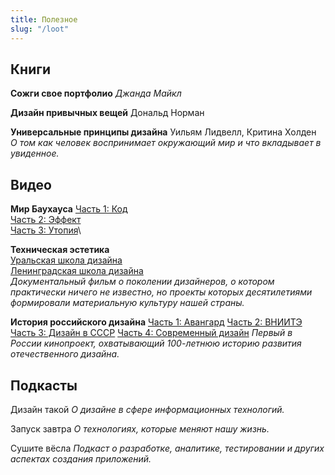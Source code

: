 ```yaml
---
title: Полезное
slug: "/loot"
---
```


## Книги
**Сожги свое портфолио**
*Джанда Майкл*

**Дизайн привычных вещей**
Дональд Норман

**Универсальные принципы дизайна**
Уильям Лидвелл, Критина Холден
*О том как человек воспринимает окружающий мир и что вкладывает в увиденное.*

## Видео
**Мир Баухауса**
[Часть 1: Код](https://www.youtube.com/watch?v=7QctuOv2Xxk)\
[Часть 2: Эффект](https://www.youtube.com/watch?v=WbQpvHWB67U)\
[Часть 3: Утопия](https://www.youtube.com/watch?v=ybCfiMgN8io)\


**Техническая эстетика**\
[Уральская школа дизайна](https://www.youtube.com/watch?v=vF6gjli0FWw)\
[Ленинградская школа дизайна](https://www.youtube.com/watch?v=4eL8BDZ-JUU)\
*Документальный фильм о поколении дизайнеров, о котором практически ничего не известно, но проекты которых десятилетиями формировали материальную культуру нашей страны.*

**История российского дизайна**
[Часть 1: Авангард](https://www.youtube.com/watch?v=lUVVsRX-eEc)
[Часть 2: ВНИИТЭ](https://www.youtube.com/watch?v=DTwqty7pMfE)
[Часть 3: Дизайн в СССР](https://www.youtube.com/watch?v=7klp_xqebn0)
[Часть 4: Современный дизайн](https://www.youtube.com/watch?v=nkJ0m0Ae7yw)
*Первый в России кинопроект, охватывающий 100-летнюю историю развития отечественного дизайна.* 

## Подкасты
Дизайн такой
*О дизайне в сфере информационных технологий.*

Запуск завтра
*О технологиях, которые меняют нашу жизнь.*

Сушите вёсла
*Подкаст о разработке, аналитике, тестировании и других аспектах создания приложений.*